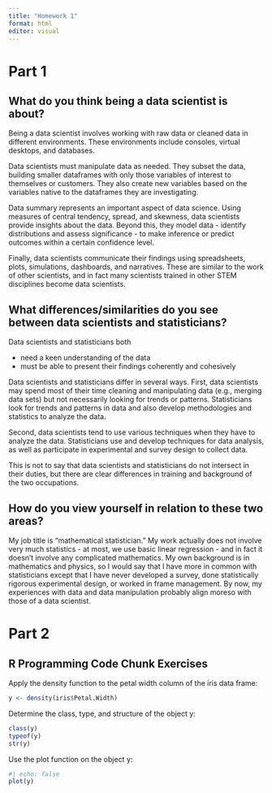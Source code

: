 ```yaml
---
title: "Homework 1"
format: html
editor: visual
---
```


# Part 1

## What do you think being a data scientist is about?

Being a data scientist involves working with raw data or cleaned data in different environments.  These environments include consoles, virtual desktops, and databases.

Data scientists must manipulate data as needed.  They subset the data, building smaller dataframes with only those variables of interest to themselves or customers.  They also create new variables based on the variables native to the dataframes they are investigating.

Data summary represents an important aspect of data science.  Using measures of central tendency, spread, and skewness, data scientists provide insights about the data.  Beyond this, they model data - identify distributions and assess significance - to make inference or predict outcomes within a certain confidence level.

Finally, data scientists communicate their findings using spreadsheets, plots, simulations, dashboards, and narratives.  These are similar to the work of other scientists, and in fact many scientists trained in other STEM disciplines become data scientists.

## What differences/similarities do you see between data scientists and statisticians?

Data scientists and statisticians both

* need a keen understanding of the data
* must be able to present their findings coherently and cohesively

Data scientists and statisticians differ in several ways.  First, data scientists may spend most of their time cleaning and manipulating data (e.g., merging data sets) but not necessarily looking for trends or patterns.  Statisticians look for trends and patterns in data and also develop methodologies and statistics to analyze the data.

Second, data scientists tend to use various techniques when they have to analyze the data.  Statisticians use and develop techniques for data analysis, as well as participate in experimental and survey design to collect data.

This is not to say that data scientists and statisticians do not intersect in their duties, but there are clear differences in training and background of the two occupations.

## How do you view yourself in relation to these two areas?

My job title is "mathematical statistician."  My work actually does not involve very much statistics - at most, we use basic linear regression - and in fact it doesn't involve any complicated mathematics.  My own background is in mathematics and physics, so I would say that I have more in common with statisticians except that I have never developed a survey, done statistically rigorous experimental design, or worked in frame management.  By now, my experiences with data and data manipulation probably align moreso with those of a data scientist.

# Part 2

## R Programming Code Chunk Exercises

Apply the density function to the petal width column of the iris data frame:
```r
y <- density(iris$Petal.Width)
```

Determine the class, type, and structure of the object y:

```r
class(y)
typeof(y)
str(y)
```

Use the plot function on the object y:

```r
#| echo: false
plot(y)
```

